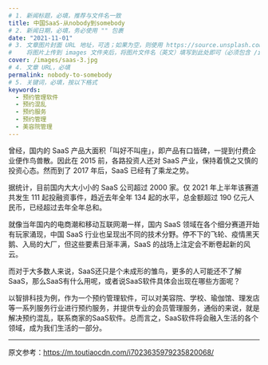 ```yaml
---
# 1. 新闻标题，必填，推荐与文件名一致
title: 中国SaaS-从nobody到somebody
# 2. 新闻日期，必填，务必使用 "" 包裹
date: "2021-11-01"
# 3. 文章图片封面 URL 地址，可选；如果为空，则使用 https://source.unsplash.com/800x450/?city
#    将图片上传到 images 文件夹后，将图片文件名（英文）填写到此处即可（必须包含 /images/ 前缀）
cover: /images/saas-3.jpg
# 4. 文章 URL，必填
permalink: nobody-to-somebody
# 5. 关键词，必填，按以下格式
keywords:
  - 预约管理软件
  - 预约混乱
  - 预约服务
  - 预约管理
  - 美容院管理
---
```


曾经，国内的 SaaS 产品大面积「叫好不叫座」，即产品有口皆碑，一提到付费企业便作鸟兽散。因此在 2015 前，各路投资人还对 SaaS 产业，保持着慎之又慎的投资心态。然而到了 2017 年后，SaaS 已经有了乘龙之势。
  
据统计，目前国内大大小小的 SaaS 公司超过 2000 家。仅 2021 年上半年该赛道共发生 111 起投融资事件，趋近去年全年 134 起的水平，总金额超过 190 亿元人民币，已经超过去年全年总和。
  
就像当年国内的电商潮和移动互联网潮一样，国内 SaaS 领域在各个细分赛道开始有玩家涌现，中国 SaaS 行业也呈现出不同的技术分野。停不下的飞轮、疫情黑天鹅、入局的大厂，但这些要素日渐丰满，SaaS 的战场上注定会不断卷起新的风云。
 
而对于大多数人来说，SaaS还只是个未成形的雏鸟，更多的人可能还不了解SaaS，那么SaaS有什么用呢，或者说SaaS软件具体会出现在哪些方面呢？
  
以智排科技为例，作为一个预约管理软件，可以对美容院、学校、瑜伽馆、理发店等一系列服务行业进行预约服务，并提供专业的会员管理服务，通俗的来说，就是解决预约混乱，联系商家的SaaS软件。总而言之，SaaS软件将会融入生活的各个领域，成为我们生活的一部分。

---

原文参考：https://m.toutiaocdn.com/i7023635979235820068/
